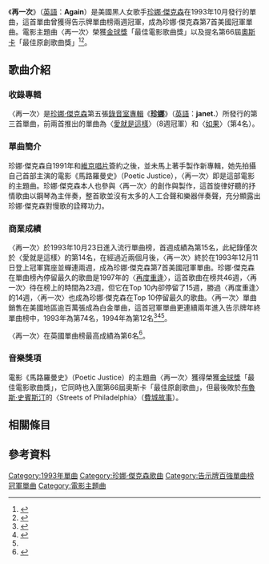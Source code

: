{{noteTA
|1=zh-cn:珍妮·杰克逊;zh-hant:珍娜·傑克遜;zh-tw:珍娜·傑克森;zh-hk:珍納·積遜;zh-mo:珍納·積遜;
|2=zh-cn:珍妮;zh-hant:珍娜;zh-tw:珍娜;zh-hk:珍納;zh-mo:珍納;
|3=zh-cn:杰克逊;zh-hant:傑克遜;zh-tw:傑克森;zh-hk:積遜;zh-mo:積遜;
}}
{{Infobox single
| Name           = 再一次<br />Again
| Cover          = 
| Artist         = [[珍娜·傑克森|珍娜·傑克森]]
| Album          = [[Janet_(專輯)|珍娜]]
| B-side         = "Funky Big Band" "Again" (French Version)
| Released       = 1993年10月12日
| Recorded       = Flyte Tyme Studios
| Format         = [[CD|CD]], 7", 12", [[錄音帶|錄音帶]]
| Genre          = [[流行歌曲|流行歌曲]]
| Length         = 3:47
| Label          = [[維京唱片|維京唱片]]
| Writer         = 珍娜·傑克森, 吉米·吉姆與特里·李維斯
| Producer       = 珍娜·傑克森, 吉米·吉姆與特里·李維斯
| Last single    = "[[如果_(珍娜傑克森歌曲)|If]]"<br>(1993)
| This single    = "'''Again'''"<br>(1993)
| Next single    = "[[因為愛_(珍娜·傑克森歌曲)|Because of Love]]"<br>(1994)
}}
《'''再一次'''》（[[英語|英語]]：'''Again'''）是美國黑人女歌手[[珍娜·傑克森|珍娜·傑克森]]在1993年10月發行的單曲，這首單曲曾獲得告示牌單曲榜兩週冠軍，成為珍娜·傑克森第7首美國冠軍單曲。電影主題曲〈再一次〉榮獲[[金球獎|金球獎]]「最佳電影歌曲獎」以及提名第66屆[[奧斯卡獎|奧斯卡]]「最佳原創歌曲獎」<ref name="#1">{{Cite web |url=http://www.billboard.com/artist/304191/janet-jackson/chart |title=美國告示牌珍娜·傑克森單曲成績 |accessdate=2015-04-17 |archive-date=2015-04-22 |archive-url=https://web.archive.org/web/20150422145406/http://www.billboard.com/artist/304191/janet-jackson/chart |dead-url=no }}</ref><ref>{{Cite web |url=http://umusicpop.pixnet.net/blog/category/647570 |title=台灣環球音樂官網珍娜·傑克森曲目介紹 |accessdate=2015-04-17 |archive-date=2015-04-18 |archive-url=https://web.archive.org/web/20150418014101/http://umusicpop.pixnet.net/blog/category/647570 |dead-url=no }}</ref>。

==歌曲介紹==
===收錄專輯===
〈再一次〉是[[珍娜·傑克森|珍娜·傑克森]]第五張[[錄音室專輯|錄音室專輯]]《'''[[Janet_(專輯)|珍娜]]'''》（[[英語|英語]]：'''janet.'''）所發行的第三首單曲，前兩首推出的單曲為〈[[愛就是這樣_(珍納·積遜歌曲)|愛就是這樣]]〉（8週冠軍）和〈[[如果_(珍娜傑克森歌曲)|如果]]〉（第4名）。
===單曲簡介===
珍娜·傑克森自1991年和[[維京唱片|維京唱片]]簽約之後，並未馬上著手製作新專輯，她先拍攝自己首部主演的電影《馬路羅曼史》（Poetic Justice），〈再一次〉即是這部電影的主題曲。珍娜·傑克森本人也參與〈再一次〉的創作與製作，這首旋律好聽的抒情歌曲以鋼琴為主伴奏，整首歌並沒有太多的人工合聲和樂器伴奏聲，充分顯露出珍娜·傑克森對慢歌的詮釋功力。
===商業成績===
〈再一次〉於1993年10月23日進入流行單曲榜，首週成績為第15名，此紀錄僅次於〈愛就是這樣〉的第14名，在經過近兩個月後，〈再一次〉終於在1993年12月11日登上冠軍寶座並蟬連兩週，成為珍娜·傑克森第7首美國冠軍單曲。珍娜·傑克森在單曲榜內停留最久的歌曲是1997年的〈[[Together_Again_(珍娜·傑克森單曲)|再度重逢]]〉，這首歌曲在榜共46週，〈再一次〉待在榜上的時間為23週，但它在Top 10內卻停留了15週，勝過〈再度重逢〉的14週，〈再一次〉也成為珍娜·傑克森在Top 10停留最久的歌曲。〈再一次〉單曲銷售在美國地區逾百萬張成為白金單曲，這首冠軍單曲更連續兩年進入告示牌年終單曲榜中，1993年為第74名，1994年為第12名<ref>{{Cite web |url=http://www.billboard.com/charts/hot-100/1993-10-23 |title=1993-10-23告示牌單曲榜 |accessdate=2015-04-19 |archive-date=2015-10-29 |archive-url=https://web.archive.org/web/20151029000154/http://www.billboard.com/charts/hot-100/1993-10-23 |dead-url=no }}</ref><ref>{{Cite web |url=http://www.billboard.com/charts/hot-100/1993-12-11 |title=1993-12-11告示牌單曲榜 |accessdate=2015-04-19 |archive-date=2015-11-03 |archive-url=https://web.archive.org/web/20151103060240/http://www.billboard.com/charts/hot-100/1993-12-11 |dead-url=no }}</ref><ref name="#1"/>。

〈再一次〉在英國單曲榜最高成績為第6名<ref>{{Cite web |url=http://www.officialcharts.com/artist/42628/JANET-JACKSON/ |title=英國排行榜珍娜·傑克森成績 |accessdate=2015-04-19 |archive-date=2015-06-24 |archive-url=https://web.archive.org/web/20150624003047/http://www.officialcharts.com/artist/42628/janet-jackson/ |dead-url=no }}</ref>。
===音樂獎項===
電影《馬路羅曼史》（Poetic Justice）的主題曲〈再一次〉獲得榮獲[[金球獎|金球獎]]「最佳電影歌曲獎」，它同時也入圍第66屆奧斯卡「最佳原創歌曲」，但最後敗於[[布鲁斯·斯普林斯廷|布魯斯·史賓斯汀]]的〈Streets of Philadelphia〉（[[費城故事|費城故事]]）。

==相關條目==
{{main|珍妮·杰克逊的音乐作品}}
==參考資料==
{{reflist|3}}

[[Category:1993年單曲|Category:1993年單曲]]
[[Category:珍娜·傑克森歌曲|Category:珍娜·傑克森歌曲]]
[[Category:告示牌百強單曲榜冠軍單曲|Category:告示牌百強單曲榜冠軍單曲]]
[[Category:電影主題曲|Category:電影主題曲]]